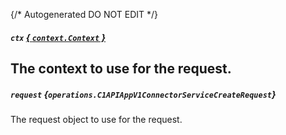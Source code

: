 {/* Autogenerated DO NOT EDIT  */}

##### `ctx` [*{ `context.Context` }*](https://pkg.go.dev/context#Context)
The context to use for the request.
---
##### `request` *{`operations.C1APIAppV1ConnectorServiceCreateRequest`}*
The request object to use for the request.

<Collapsible openLabel={Labels.showProperties} closeLabel={Labels.hideProperties}>
  <C1APIAppV1ConnectorServiceCreateRequest />
</Collapsible>


